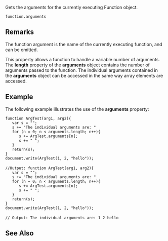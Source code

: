 Gets the arguments for the currently executing Function object.

 function.arguments
==Remarks==
The function argument is the name of the currently executing function, and can be omitted.

This property allows a function to handle a variable number of arguments. The '''length''' property of the '''arguments''' object contains the number of arguments passed to the function. The individual arguments contained in the '''arguments''' object can be accessed in the same way array elements are accessed.


==Example==
The following example illustrates the use of the '''arguments''' property:

 function ArgTest(arg1, arg2){
    var s = "";
    s += "The individual arguments are: "
    for (n = 0; n &lt; arguments.length; n++){
       s += ArgTest.arguments[n];
       s += " ";
    }
    return(s);
 }
 document.write(ArgTest(1, 2, "hello"));
 
 //Output: function ArgTest(arg1, arg2){
    var s = "";
    s += "The individual arguments are: "
    for (n = 0; n &lt; arguments.length; n++){
       s += ArgTest.arguments[n];
       s += " ";
    }
    return(s);
 }
 document.write(ArgTest(1, 2, "hello"));
 
 // Output: The individual arguments are: 1 2 hello

==See Also==

              

              
